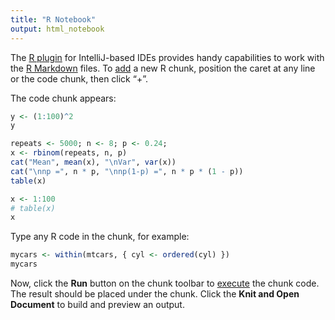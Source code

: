 ```yaml
---
title: "R Notebook"
output: html_notebook
---
```


The [R plugin](https://www.jetbrains.com/help/pycharm/r-plugin-support.html) for IntelliJ-based IDEs provides
handy capabilities to work with the [R Markdown](https://www.jetbrains.com/help/pycharm/r-markdown.html) files.
To [add](https://www.jetbrains.com/help/pycharm/r-markdown.html#add-code-chunk) a new R chunk,
position the caret at any line or the code chunk, then click "+".

The code chunk appears:
```r
y <- (1:100)^2
y
```
```r
repeats <- 5000; n <- 8; p <- 0.24;
x <- rbinom(repeats, n, p)
cat("Mean", mean(x), "\nVar", var(x))
cat("\nnp =", n * p, "\nnp(1-p) =", n * p * (1 - p))
table(x)
```
```r
x <- 1:100
# table(x)
x
```

Type any R code in the chunk, for example:
```r
mycars <- within(mtcars, { cyl <- ordered(cyl) })
mycars
```

Now, click the **Run** button on the chunk toolbar to [execute](https://www.jetbrains.com/help/pycharm/r-markdown.html#run-r-code) the chunk code. The result should be placed under the chunk.
Click the **Knit and Open Document** to build and preview an output.
